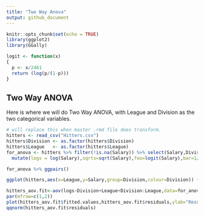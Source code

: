 ```yaml
---
title: "Two Way Anova"
output: github_document
---
```


```r
knitr::opts_chunk$set(echo = TRUE)
library(ggplot2)
library(GGally)

logit <- function(x)
{
  p <- x/2461
  return (log(p/(1-p)))
}
```

## Two Way ANOVA
Here is where we will do Two Way ANOVA, with League and Division as the two categorical variables.

```r
# will replace this when master .rmd file does transform.
hitters <- read_csv("Hitters.csv")
hitters$Division <- as.factor(hitters$Division)
hitters$League   <- as.factor(hitters$League)
for_anova <- hitters %>% filter(!is.na(Salary)) %>% select(Salary,Division,League) %>%
  mutate(logs = log(Salary),sqrts=sqrt(Salary),foo=logit(Salary),bar=1/Salary,aaa=log(bar))
```

```r
for_anova %>% ggpairs()
```

```r
ggplot(hitters,aes(x=League,y=Salary,group=Division,colour=Division)) + ylab("Salary") + xlab("League") + geom_point()
```

```r
hitters_aov.fit<-aov(logs~Division+League+Division:League,data=for_anova)
par(mfrow=c(1,2))
plot(hitters_aov.fit$fitted.values,hitters_aov.fit$residuals,ylab="Resdiduals",xlab="Fitted")
qqnorm(hitters_aov.fit$residuals)
```

